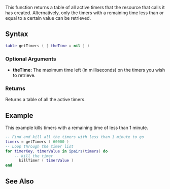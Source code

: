  
{{Server client function}}
This function returns a table of all active timers that the resource that calls it has created. Alternatively, only the timers with a remaining time less than or equal to a certain value can be retrieved.

==Syntax== 
<syntaxhighlight lang="lua">
table getTimers ( [ theTime = nil ] )
</syntaxhighlight> 

===Optional Arguments=== 
*'''theTime:''' The maximum time left (in milliseconds) on the timers you wish to retrieve.

===Returns===
Returns a table of all the active timers.

==Example==
This example kills timers with a remaining time of less than 1 minute.
<syntaxhighlight lang="lua">
-- Find and kill all the timers with less than 1 minute to go
timers = getTimers ( 60000 )
-- Loop through the timer list
for timerKey, timerValue in ipairs(timers) do
	-- kill the timer
      killTimer ( timerValue )
end
</syntaxhighlight>

==See Also==
{{Utility functions}}